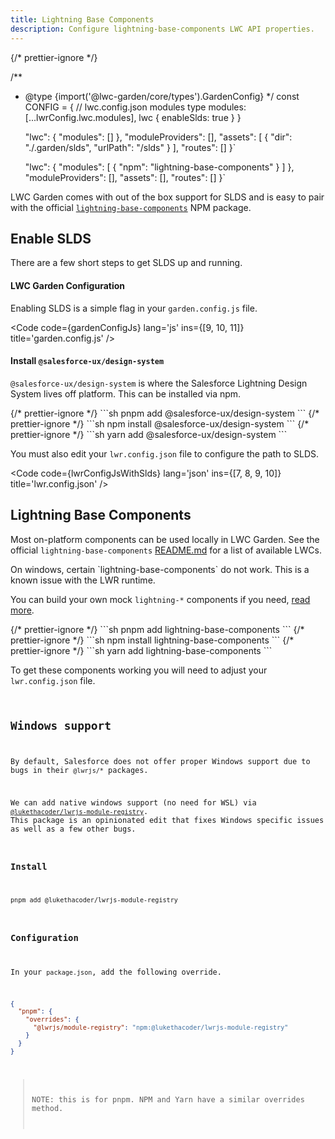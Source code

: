 ```yaml
---
title: Lightning Base Components
description: Configure lightning-base-components LWC API properties.
---
```



{/* prettier-ignore */}

/\*\*

- @type {import('@lwc-garden/core/types').GardenConfig}
  \*/
  const CONFIG = {
  // lwc.config.json modules type
  modules: [...lwrConfig.lwc.modules],
  lwc {
  enableSlds: true
  }
  }


  "lwc": {
    "modules": []
  },
  "moduleProviders": [],
  "assets": [
    {
      "dir": "./.garden/slds",
      "urlPath": "/slds"
    }
  ],
  "routes": []
}`

  "lwc": {
    "modules": [
      { "npm": "lightning-base-components" }
    ]
  },
  "moduleProviders": [],
  "assets": [],
  "routes": []
}`

LWC Garden comes with out of the box support for SLDS and is easy to pair with the official [`lightning-base-components`](https://www.npmjs.com/package/lightning-base-components) NPM package.

## Enable SLDS

There are a few short steps to get SLDS up and running.

#### LWC Garden Configuration

Enabling SLDS is a simple flag in your `garden.config.js` file.

<Code
  code={gardenConfigJs}
  lang='js'
  ins={[9, 10, 11]}
  title='garden.config.js'
/>

#### Install `@salesforce-ux/design-system`

`@salesforce-ux/design-system` is where the Salesforce Lightning Design System lives off platform. This can be installed via npm.

<Tabs>
  {/* prettier-ignore */}
  <TabItem label='pnpm'>
    ```sh
    pnpm add @salesforce-ux/design-system
    ```
  </TabItem>
  {/* prettier-ignore */}
  <TabItem label='npm'>
    ```sh
    npm install @salesforce-ux/design-system
    ```
  </TabItem>
  {/* prettier-ignore */}
  <TabItem label='yarn'>
    ```sh
    yarn add @salesforce-ux/design-system
    ```
  </TabItem>
</Tabs>

You must also edit your `lwr.config.json` file to configure the path to SLDS.

<Code
  code={lwrConfigJsWithSlds}
  lang='json'
  ins={[7, 8, 9, 10]}
  title='lwr.config.json'
/>

## Lightning Base Components

Most on-platform components can be used locally in LWC Garden. See the official `lightning-base-components` [README.md](https://www.npmjs.com/package/lightning-base-components) for a list of available LWCs.

<Aside>
  On windows, certain `lightning-base-components` do not work. This is a known
  issue with the LWR runtime.
</Aside>

You can build your own mock `lightning-*` components if you need, [read more](/guides/lightning-component-mocking).

<Tabs>
  {/* prettier-ignore */}
  <TabItem label='pnpm'>
    ```sh
    pnpm add lightning-base-components
    ```
  </TabItem>
  {/* prettier-ignore */}
  <TabItem label='npm'>
    ```sh
    npm install lightning-base-components
    ```
  </TabItem>
  {/* prettier-ignore */}
  <TabItem label='yarn'>
    ```sh
    yarn add lightning-base-components
    ```
  </TabItem>
</Tabs>

To get these components working you will need to adjust your `lwr.config.json` file.

<Code
  code={lwrConfigJsWithLightningBaseComponents}
  lang='json'
  ins={[4]}
  title='lwr.config.json'
/>

## Windows support

By default, Salesforce does not offer proper Windows support due to bugs in their `@lwrjs/*` packages.

We can add native windows support (no need for WSL) via [`@lukethacoder/lwrjs-module-registry`](https://www.npmjs.com/package/@lukethacoder/lwrjs-module-registry). This package is an opinionated edit that fixes Windows specific issues as well as a few other bugs.

### Install

```sh
pnpm add @lukethacoder/lwrjs-module-registry
```

### Configuration

In your `package.json`, add the following override.

```json
{
  "pnpm": {
    "overrides": {
      "@lwrjs/module-registry": "npm:@lukethacoder/lwrjs-module-registry"
    }
  }
}
```

> NOTE: this is for pnpm. NPM and Yarn have a similar overrides method.
